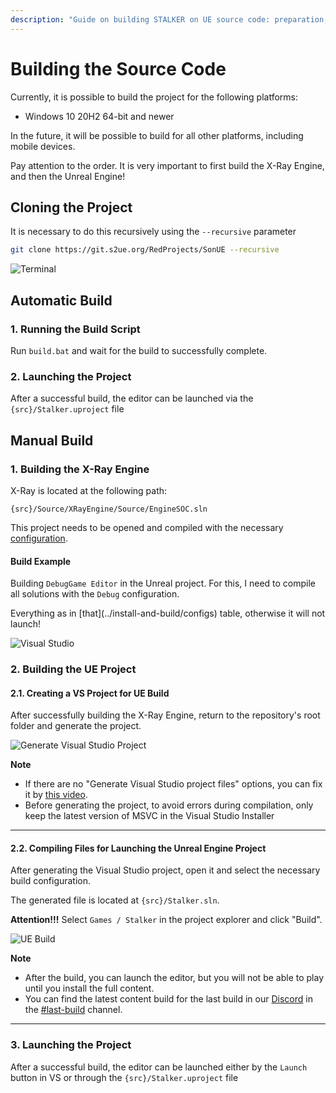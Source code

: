 ```yaml
---
description: "Guide on building STALKER on UE source code: preparation, automatic and manual project assembly, editor launch."
---
```



# Building the Source Code

Currently, it is possible to build the project for the following platforms:

- Windows 10 20H2 64-bit and newer

In the future, it will be possible to build for all other platforms, including mobile devices.

<Callout type="info" emoji="ℹ️">
  Pay attention to the order. It is very important to first build the X-Ray Engine, and then the Unreal Engine!
</Callout>

## Cloning the Project

It is necessary to do this recursively using the `--recursive` parameter

```bash
git clone https://git.s2ue.org/RedProjects/SonUE --recursive
```

![Terminal](./build.ru/img/git-clone.png)

## Automatic Build

### 1. Running the Build Script

Run `build.bat` and wait for the build to successfully complete.

### 2. Launching the Project

After a successful build, the editor can be launched via the `{src}/Stalker.uproject` file

## Manual Build

### 1. Building the X-Ray Engine

X-Ray is located at the following path:

```path
{src}/Source/XRayEngine/Source/EngineSOC.sln
```

This project needs to be opened and compiled with the necessary [configuration](../install-and-build/configs).

#### Build Example

Building `DebugGame Editor` in the Unreal project. For this, I need to compile all solutions with the `Debug` configuration.

<Callout type="warning" emoji="⚠️">
  Everything as in [that](../install-and-build/configs) table, otherwise it will not launch!
</Callout>

![Visual Studio](./build.ru/img/xray-build.png)

### 2. Building the UE Project

#### 2.1. Creating a VS Project for UE Build

After successfully building the X-Ray Engine, return to the repository's root folder and generate the project.

![Generate Visual Studio Project](./build.ru/img/generate-vs-project.png)

**Note**

- If there are no "Generate Visual Studio project files" options, you can fix it by [this video](https://www.youtube.com/watch?v=MZu5EB2UfiA).
- Before generating the project, to avoid errors during compilation, only keep the latest version of MSVC in the Visual Studio Installer

---

#### 2.2. Compiling Files for Launching the Unreal Engine Project

After generating the Visual Studio project, open it and select the necessary build configuration.

The generated file is located at `{src}/Stalker.sln`.

**Attention!!!** Select `Games / Stalker` in the project explorer and click "Build".

![UE Build](./build.ru/img/ue-build.png)

**Note**

- After the build, you can launch the editor, but you will not be able to play until you install the full content.
- You can find the latest content build for the last build in our [Discord](https://discord.gg/red-projects-530968529311367178) in the [#last-build](https://discord.com/channels/530968529311367178/1085389969675268196) channel.

---

### 3. Launching the Project

After a successful build, the editor can be launched either by the `Launch` button in VS or through the `{src}/Stalker.uproject` file
